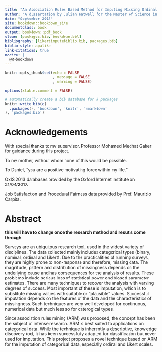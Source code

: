 ```yaml
---
title: "An Association Rules Based Method for Imputing Missing Ordinal and Likert Scale Data"
author: "A dissertation by Julian Hatwell for the Master of Science in Business Intelligence degree at Birmingham City University, faculty of Computing, Engineering and the Built Environment"
date: "September 2017"
site: bookdown::bookdown_site
documentclass: book
output: bookdown::pdf_book
clean: [packages.bib, bookdown.bbl]
bibliography: [likertimputebiblio.bib, packages.bib]
biblio-style: apalike
link-citations: true
nocite: | 
  @R-bookdown
---
```


```r
knitr::opts_chunk$set(echo = FALSE
                      , message = FALSE
                      , warning = FALSE)

options(xtable.comment = FALSE)

# automatically create a bib database for R packages
knitr::write_bib(c(
  .packages(), 'bookdown', 'knitr', 'rmarkdown'
), 'packages.bib')
```

# Acknowledgements {-}

With special thanks to my supervisor, Professor Mohamed Medhat Gaber for guidance during this project.\newline

To my mother, without whom none of this would be possible.\newline

To Daniel, "you are a positive motivating force within my life."\newline

OxIS 2013 databases provided by the Oxford Internet Institute on 21/04/2017.\newline

Job Satisfaction and Procedural Fairness data provided by Prof. Maurizio Carpita.

# Abstract {-}

**this will have to change once the research method and resutls come through**

Surveys are an ubiquitous research tool, used in the widest variety of disciplines. The data collected mainly includes categorical types (binary, nominal, ordinal and Likert). Due to the practicalities of running surveys, they are highly prone to non-response and therefore, missing data. The magnitude, pattern and distribution of missingness depends on the underlying cause and has consequences for the analysis of results. These problems include serious loss of statistical power and biased parameter estimates. There are many techniques to recover the analysis with varying degrees of success. Most important of these is imputation, which is to substitute  missing values with suitable or "plausible" values. Successful imputation depends on the features of the data and the characteristics of missingness. Such techniques are very well developed for continuous, numerical data but much less so for caterogical types.

Since association rules mining (ARM) was proposed, the concept has been the subject of intense research. ARM is best suited to applications on categorical data. While the technique is inherently a descriptive, knowledge discovery tool, it has been successfully adapted for classification but never used for imputation. This project proposes a novel technique based on ARM for the imputation of categorical data, especially ordinal and Likert scales.
